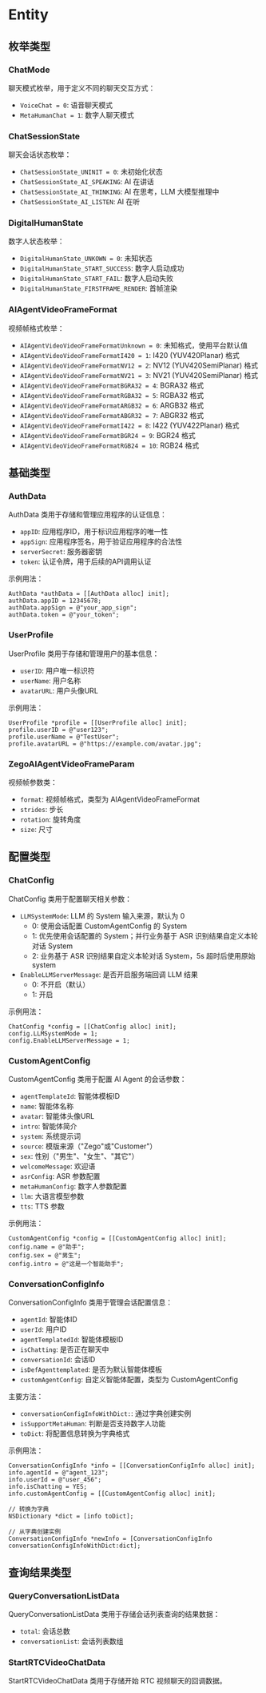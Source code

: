 # Entity

## 枚举类型

### ChatMode
聊天模式枚举，用于定义不同的聊天交互方式：
- `VoiceChat = 0`: 语音聊天模式
- `MetaHumanChat = 1`: 数字人聊天模式


### ChatSessionState
聊天会话状态枚举：
- `ChatSessionState_UNINIT = 0`: 未初始化状态
- `ChatSessionState_AI_SPEAKING`: AI 在讲话
- `ChatSessionState_AI_THINKING`: AI 在思考，LLM 大模型推理中
- `ChatSessionState_AI_LISTEN`: AI 在听

### DigitalHumanState
数字人状态枚举：
- `DigitalHumanState_UNKOWN = 0`: 未知状态
- `DigitalHumanState_START_SUCCESS`: 数字人启动成功
- `DigitalHumanState_START_FAIL`: 数字人启动失败
- `DigitalHumanState_FIRSTFRAME_RENDER`: 首帧渲染

### AIAgentVideoFrameFormat
视频帧格式枚举：
- `AIAgentVideoVideoFrameFormatUnknown = 0`: 未知格式，使用平台默认值
- `AIAgentVideoVideoFrameFormatI420 = 1`: I420 (YUV420Planar) 格式
- `AIAgentVideoVideoFrameFormatNV12 = 2`: NV12 (YUV420SemiPlanar) 格式
- `AIAgentVideoVideoFrameFormatNV21 = 3`: NV21 (YUV420SemiPlanar) 格式
- `AIAgentVideoVideoFrameFormatBGRA32 = 4`: BGRA32 格式
- `AIAgentVideoVideoFrameFormatRGBA32 = 5`: RGBA32 格式
- `AIAgentVideoVideoFrameFormatARGB32 = 6`: ARGB32 格式
- `AIAgentVideoVideoFrameFormatABGR32 = 7`: ABGR32 格式
- `AIAgentVideoVideoFrameFormatI422 = 8`: I422 (YUV422Planar) 格式
- `AIAgentVideoVideoFrameFormatBGR24 = 9`: BGR24 格式
- `AIAgentVideoVideoFrameFormatRGB24 = 10`: RGB24 格式

## 基础类型


### AuthData
AuthData 类用于存储和管理应用程序的认证信息：
- `appID`: 应用程序ID，用于标识应用程序的唯一性
- `appSign`: 应用程序签名，用于验证应用程序的合法性
- `serverSecret`: 服务器密钥
- `token`: 认证令牌，用于后续的API调用认证

示例用法：
```objc
AuthData *authData = [[AuthData alloc] init];
authData.appID = 12345678;
authData.appSign = @"your_app_sign";
authData.token = @"your_token";
```

### UserProfile
UserProfile 类用于存储和管理用户的基本信息：
- `userID`: 用户唯一标识符
- `userName`: 用户名称
- `avatarURL`: 用户头像URL

示例用法：
```objc
UserProfile *profile = [[UserProfile alloc] init];
profile.userID = @"user123";
profile.userName = @"TestUser";
profile.avatarURL = @"https://example.com/avatar.jpg";
```

### ZegoAIAgentVideoFrameParam
视频帧参数类：
- `format`: 视频帧格式，类型为 AIAgentVideoFrameFormat
- `strides`: 步长
- `rotation`: 旋转角度
- `size`: 尺寸

## 配置类型

### ChatConfig
ChatConfig 类用于配置聊天相关参数：
- `LLMSystemMode`: LLM 的 System 输入来源，默认为 0
  - 0: 使用会话配置 CustomAgentConfig 的 System
  - 1: 优先使用会话配置的 System；并行业务基于 ASR 识别结果自定义本轮对话 System
  - 2: 业务基于 ASR 识别结果自定义本轮对话 System，5s 超时后使用原始 system
- `EnableLLMServerMessage`: 是否开启服务端回调 LLM 结果
  - 0: 不开启（默认）
  - 1: 开启

示例用法：
```objc
ChatConfig *config = [[ChatConfig alloc] init];
config.LLMSystemMode = 1;
config.EnableLLMServerMessage = 1;
```

### CustomAgentConfig
CustomAgentConfig 类用于配置 AI Agent 的会话参数：
- `agentTemplateId`: 智能体模板ID
- `name`: 智能体名称
- `avatar`: 智能体头像URL
- `intro`: 智能体简介
- `system`: 系统提示词
- `source`: 模版来源（"Zego"或"Customer"）
- `sex`: 性别（"男生"、"女生"、"其它"）
- `welcomeMessage`: 欢迎语
- `asrConfig`: ASR 参数配置
- `metaHumanConfig`: 数字人参数配置
- `llm`: 大语言模型参数
- `tts`: TTS 参数

示例用法：
```objc
CustomAgentConfig *config = [[CustomAgentConfig alloc] init];
config.name = @"助手";
config.sex = @"男生";
config.intro = @"这是一个智能助手";
```

### ConversationConfigInfo
ConversationConfigInfo 类用于管理会话配置信息：
- `agentId`: 智能体ID
- `userId`: 用户ID
- `agentTemplatedId`: 智能体模板ID
- `isChatting`: 是否正在聊天中
- `conversationId`: 会话ID
- `isDefAgenttemplated`: 是否为默认智能体模板
- `customAgentConfig`: 自定义智能体配置，类型为 CustomAgentConfig

主要方法：
- `conversationConfigInfoWithDict:`: 通过字典创建实例
- `isSupportMetaHuman`: 判断是否支持数字人功能
- `toDict`: 将配置信息转换为字典格式

示例用法：
```objc
ConversationConfigInfo *info = [[ConversationConfigInfo alloc] init];
info.agentId = @"agent_123";
info.userId = @"user_456";
info.isChatting = YES;
info.customAgentConfig = [[CustomAgentConfig alloc] init];

// 转换为字典
NSDictionary *dict = [info toDict];

// 从字典创建实例
ConversationConfigInfo *newInfo = [ConversationConfigInfo conversationConfigInfoWithDict:dict];
```

## 查询结果类型

### QueryConversationListData
QueryConversationListData 类用于存储会话列表查询的结果数据：
- `total`: 会话总数
- `conversationList`: 会话列表数组


### StartRTCVideoChatData
StartRTCVideoChatData 类用于存储开始 RTC 视频聊天的回调数据。
